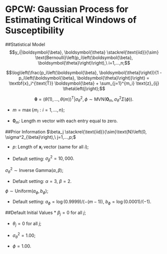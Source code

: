 # GPCW: Gaussian Process for Estimating Critical Windows of Susceptibility

##Statistical Model
$$y_i|\boldsymbol{\beta}, \boldsymbol{\theta} \stackrel{\text{iid}}{\sim} \text{Bernoulli}\left(p_i\left(\boldsymbol{\beta}, \boldsymbol{\theta}\right)\right),\ i=1,...,n;$$

$$\log\left(\frac{p_i\left(\boldsymbol{\beta}, \boldsymbol{\theta}\right)}{1 - p_i\left(\boldsymbol{\beta}, \boldsymbol{\theta}\right)}\right) = \textbf{x}_i^{\text{T}} \boldsymbol{\beta} + \sum_{j=1}^{m_i} \text{z}_{ij} \theta\left(j\right);$$

$$\boldsymbol{\theta}=\left(\theta\left(1\right), ..., \theta\left(m\right)\right)^{\text{T}}| \sigma^2_{\theta}, \phi \sim \text{MVN}\left(\boldsymbol{0}_m, \sigma^2_{\theta}\Sigma\left(\phi\right)\right).$$

* $m = \max\left\{m_i: i=1,...,n\right\};$

* $\boldsymbol{0}_m$: Length $m$ vector with each entry equal to zero.

##Prior Information
$\beta_j \stackrel{\text{iid}}{\sim}\text{N}\left(0, \sigma^2_{\beta}\right),\ j=1,...,p;$

* $p$: Length of $\textbf{x}_i$ vector (same for all $i$);

* Default setting: $\sigma^2_{\beta} = 10,000.$

$\sigma^2_{\theta} \sim \text{Inverse Gamma}\left(\alpha, \beta\right);$

* Default setting: $\alpha = 3$, $\beta = 2.$

$\phi \sim \text{Uniform}\left(a_{\phi}, b_{\phi}\right);$

* Default setting: $a_{\phi} = \log(0.9999)/(-(m-1))$, $b_{\phi} = \log(0.0001)/(-1).$

##Default Initial Values
* $\beta_j = 0$ for all $j$;

* $\theta_j = 0$ for all $j$;

* $\sigma^2_{\theta} = 1.00$;

* $\phi = 1.00$.


